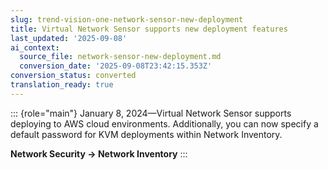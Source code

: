 ```yaml
---
slug: trend-vision-one-network-sensor-new-deployment
title: Virtual Network Sensor supports new deployment features
last_updated: '2025-09-08'
ai_context:
  source_file: network-sensor-new-deployment.md
  conversion_date: '2025-09-08T23:42:15.353Z'
conversion_status: converted
translation_ready: true
---
```


::: {role="main"}
January 8, 2024—Virtual Network Sensor supports deploying to AWS cloud environments. Additionally, you can now specify a default password for KVM deployments within Network Inventory.

**Network Security → Network Inventory**
:::
